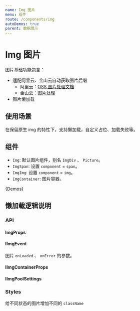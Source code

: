 ```yaml
---
name: Img 图片
menu: 组件
route: /components/img
autoDemos: true
parent: 数据展示
---
```



# Img 图片

图片基础功能包含：

- 适配阿里云、金山云自动获取图片后缀
  - 阿里云：[OSS 图片处理文档](https://help.aliyun.com/document_detail/44686.html)
  - 金山云：[图片处理](https://docs.ksyun.com/documents/886)
- 图片懒加载

## 使用场景

在保留原生 img 的特性下，支持懒加载，自定义占位、加载失败等。

## 组件

- `Img`: 默认图片组件，别名 `ImgDiv` 、 `Picture`。
- `ImgSpan`: 设置 `component` = `span`。
- `ImgImg`: 设置 `component` = `img`。
- `ImgContainer`: 图片容器。

{Demos}

## 懒加载逻辑说明

<LazyDemo />

### API

#### ImgProps

<Props propsName="IImgProps" />

#### IImgEvent

图片 `onLoaded` 、 `onError` 的参数。

<Props propsName="IImgEvent" />

#### IImgContainerProps

<Props propsName="IImgContainerProps" />

#### IImgPoolSettings

<Props propsName="IImgPoolSettings" />

### Styles

给不同状态的图片增加不同的 `className`

<Styles typeName="IImgStyleKeys" componentName="img" />
